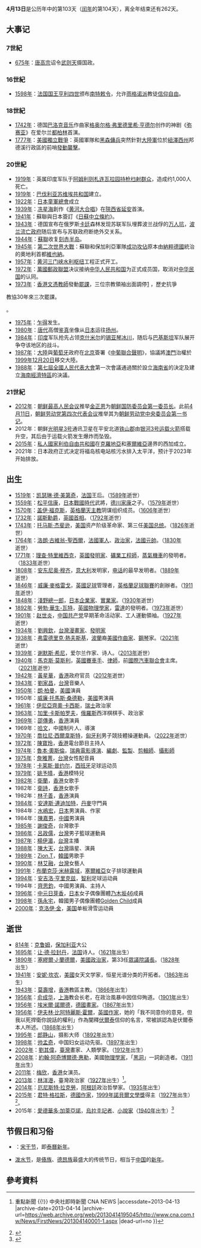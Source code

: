 {{noteTA
|1=zh-hans:南特敕令;zh-hant:南特詔書;
|2=zh-hans:雨格诺派;zh-hk:胡格諾派;zh-tw:休京諾派;
|3=zh-hans:亨德尔;zh-hant:韓德爾;
|4=zh-hans:美第奇;zh-hant:麥地奇;
|5=zh-tw:湯瑪斯·傑佛遜;zh-hk:湯瑪斯·傑佛遜;zh-hant:托馬斯·傑斐遜;zh-hans:托马斯·杰斐逊;zh-mo:湯瑪斯·傑佛遜;
|6=zh-hk:卡萊斯·佩奧爾;zh-hans:卡莱斯·普约尔;zh-tw:卡萊斯·普約爾;
|7=zh-hk:安達斯·連迪加特; zh-hans:安德斯·林德加德;
|8=zh-tw:水嶋斐呂;zh-hk:水嶋宏;zh-cn:水嶋宏;
|9=zh-hk:安祖路·軒歷基斯;zh-hans:安吉洛·亨里克兹;zh-tw:安吉洛·亨里克茲;
|10=zh-hans:让·德·拉封丹; zh-hant:尚·德·拉封丹;
}}
{{DayInMonth|4}}
'''4月13日'''是公历年中的第103天（[[闰年|闰年]]的第104天），离全年结束还有262天。

== 大事记 ==
=== 7世紀 ===
* [[675年|675年]]：[[唐高宗|唐高宗]]诏令[[武则天|武则天]]摄国政。

=== 16世紀 ===
* [[1598年|1598年]]：[[法国国王|法国国王]][[亨利四世_(法兰西)|亨利四世]]颁布[[南特敕令|南特敕令]]，允许[[雨格诺派|雨格诺派]]教徒[[信仰自由|信仰自由]]。

=== 18世紀 ===
* [[1742年|1742年]]：德国[[巴洛克音乐|巴洛克音乐]]作曲家[[格奥尔格·弗里德里希·亨德尔|格奥尔格·弗里德里希·亨德尔]]创作的神剧《[[弥赛亚_(亨德尔)|弥赛亚]]》在爱尔兰[[都柏林|都柏林]]首演。
* [[1777年|1777年]]：[[美國獨立戰爭|美國獨立戰爭]]：英國軍隊和[[黑森傭兵|黑森傭兵]]突然針對[[大陸軍|大陸軍]]位於[[紐澤西州|紐澤西州]]邦德溪行政區的前哨[[邦德溪戰役|發動襲擊]]。

=== 20世紀 ===
* [[1919年|1919年]]：英属印度军队于[[阿姆利则|阿姆利则]][[札连瓦拉园|札连瓦拉园]][[阿姆利则惨案|持枪扫射群众]]，造成约1,000人死亡。
* [[1919年|1919年]]：[[巴伐利亚苏维埃共和国|巴伐利亚苏维埃共和国]]建立。
* [[1922年|1922年]]：[[日本童軍總會|日本童軍總會]]成立
* [[1939年|1939年]]：[[冼星海|冼星海]]創作《[[黄河大合唱|黄河大合唱]]》在[[陝西省|陝西省]][[延安|延安]]首演。
* [[1941年|1941年]]：蘇聯與日本簽訂《[[日蘇中立條約|日蘇中立條約]]》。
* [[1943年|1943年]]：德国宣布在俄罗斯[[卡廷|卡廷]]森林发现苏联军队埋葬波兰战俘的[[万人坑|万人坑]]，[[波兰流亡政府|波兰流亡政府]]随后宣布与苏联政府断绝外交关系。
* [[1944年|1944年]]：[[蘇聯|蘇聯]]收复[[刻赤半岛|刻赤半岛]]。
* [[1945年|1945年]]：[[第二次世界大戰|第二次世界大戰]]：蘇聯和保加利亞軍隊[[維也納攻勢|成功攻佔]]原本由[[納粹德國|納粹德國]]統治的奧地利首都[[維也納|維也納]]。
* [[1957年|1957年]]：[[黄河|黄河]][[三门峡水利枢纽|三门峡水利枢纽]]工程正式开工。
* [[1972年|1972年]]：[[萬國郵政聯盟|萬國郵政聯盟]]决议接纳[[中华人民共和国|中华人民共和国]]为正式成员国，取消对[[中华民国|中华民国]]的认同。
* [[1973年|1973年]]：[[香港|香港]][[文憑教師|文憑教師]]發動[[文憑教師薪酬運動|罷課]]，三位宗教領袖出面調停<ref>[http://hk.apple.nextmedia.com/news/art/20120731/16561964] {{Wayback|url=http://hk.apple.nextmedia.com/news/art/20120731/16561964 |date=20170328122206 }}，歷史抗爭
教協30年來三次罷課。</ref>。
* [[1975年|1975年]]：[[乍得|乍得]]发生{{link-en|1975年查德政變|Chadian coup of 1975|軍事政變}}。
* [[1980年|1980年]]：[[唐代|唐代]]高僧[[鉴真|鉴真]]坐像从[[日本|日本]]运往[[扬州|扬州]]。
* [[1984年|1984年]]：[[印度|印度]]军队抢先占领[[克什米尔|克什米尔]]的[[锡亚琴冰川|锡亚琴冰川]]，随后与[[巴基斯坦|巴基斯坦]]军队展开争夺该地区的战斗。
* [[1987年|1987年]]：[[中華人民共和國|大陸]]與[[葡萄牙|葡萄牙]]政府在[[北京|北京]]簽署《[[中葡聯合聲明|中葡聯合聲明]]》，協議將[[澳門|澳門]]治權於[[1999年|1999年]][[12月20日|12月20日]]移交大陸。
* [[1988年|1988年]]：[[第七屆全國人民代表大會|第七屆全國人民代表大會]]第一次會議通過關於設立[[海南省|海南省]]的決定及建立[[海南經濟特區|海南經濟特區]]的決議。

=== 21世紀 ===
* [[2012年|2012年]]：[[朝鲜最高人民会议|朝鲜最高人民会议]]推举[[金正恩|金正恩]]为[[朝鲜国防委员会第一委员长|朝鲜国防委员会第一委员长]]。此前[[4月11日|4月11日]]，[[朝鲜劳动党第四次代表会议|朝鲜劳动党第四次代表会议]]推举其为[[朝鲜劳动党中央委员会第一书记|朝鲜劳动党中央委员会第一书记]]。
* 2012年：朝鲜[[光明星3号|光明星3号]]通讯卫星在平安北道[[铁山郡|铁山郡]]由[[银河3号运载火箭|银河3号运载火箭]]搭载升空，其后由于运载火箭发生爆炸而坠毁。
* [[2015年|2015年]]：[[私人國家|私人國家]][[利伯自由共和國|利伯自由共和國]]在[[克羅地亞|克羅地亞]]和[[塞爾維亞|塞爾維亞]]邊界的西加成立。
* 2021年：日本政府正式决定将福岛核电站核污水排入太平洋，预计于2023年开始排放。

== 出生 ==
* [[1519年|1519年]]：[[凯瑟琳·德·美第奇|凯瑟琳·德·美第奇]]，[[法国|法国]]王后。（[[1589年|1589年]]逝世）
* [[1559年|1559年]]：[[松平信康|松平信康]]，[[日本|日本]][[戰國時代_(日本)|戰國時代]]武將，[[德川家康|德川家康]]之子。（[[1579年|1579年]]逝世）
* [[1570年|1570年]]：[[盖伊·福克斯|盖伊·福克斯]]，[[英格蘭|英格蘭]][[天主教|天主教]]阴谋组织成员。（[[1606年|1606年]]逝世）
* [[1732年|1732年]]：[[諾斯勳爵|諾斯勳爵]]，[[英國首相|英國首相]]。（[[1792年|1792年]]逝世）
* [[1743年|1743年]]：[[托马斯·杰斐逊|托马斯·杰斐逊]]，[[美国|美国]]资产阶级革命家、第三任[[美国总统|美国总统]]。（[[1826年|1826年]]逝世）
* [[1764年|1764年]]：[[洛朗·古維翁-聖西爾|洛朗·古維翁-聖西爾]]，[[法國|法國]][[軍人|軍人]]、[[政治家|政治家]]，[[法國元帥|法國元帥]]。（[[1830年|1830年]]逝世）
* [[1771年|1771年]]：[[理查·特里維西克|理查·特里維西克]]，[[英國|英國]][[發明家|發明家]]、[[礦業工程師|礦業工程師]]，[[蒸氣機車|蒸氣機車]]的發明者。（[[1833年|1833年]]逝世）
* [[1808年|1808年]]：[[安东尼奥·穆齐|安东尼奥·穆齐]]，[[意大利|意大利]]发明家，[[电话|电话]]的最早发明者。（[[1889年|1889年]]逝世）
* [[1846年|1846年]]：[[威廉·麥格雷戈|威廉·麥格雷戈]]，[[英國|英國]][[足球|足球]]管理者，[[英格蘭足球聯賽|英格蘭足球聯賽]]的創辦者。（[[1911年|1911年]]逝世）
* [[1848年|1848年]]：[[淺野總一郎|淺野總一郎]]，[[日本|日本]][[企業家|企業家]]、[[實業家|實業家]]。（[[1930年|1930年]]逝世）
* [[1892年|1892年]]：[[勞勃·華生-瓦特|勞勃·華生-瓦特]]，[[英國|英國]][[物理學家|物理學家]]，[[雷達|雷達]]的發明者。（[[1973年|1973年]]逝世）
* [[1901年|1901年]]：[[赵世炎|赵世炎]]，[[中国共产党|中国共产党]]早期革命活动家、工人運動領袖。（[[1927年|1927年]]逝世）
* [[1934年|1934年]]：[[劉興欽|劉興欽]]，[[台灣|台灣]][[漫畫家|漫畫家]]、[[發明家|發明家]]
* [[1938年|1938年]]：[[弗雷德里克·熱夫斯基|弗雷德里克·熱夫斯基]]，[[波蘭|波蘭]]裔[[美國|美國]][[作曲家|作曲家]]、[[鋼琴|鋼琴]]家。（[[2021年|2021年]]逝世）
* [[1939年|1939年]]：[[谢默斯·希尼|谢默斯·希尼]]，爱尔兰作家、诗人。（[[2013年|2013年]]逝世）
* [[1940年|1940年]]：[[馬克斯·莫斯利|馬克斯·莫斯利]]，[[英國|英國]][[賽車手|賽車手]]、[[律師|律師]]，前[[國際汽車聯合會|國際汽車聯合會]]主席。（[[2021年|2021年]]逝世）
* [[1942年|1942年]]：[[黃星華|黃星華]]，[[香港|香港]]政府官员（[[2012年|2012年]]逝世）
* [[1943年|1943年]]：[[劉家昌|劉家昌]]，[[台灣|台灣]]音樂人
* [[1950年|1950年]]：[[朗·柏曼|朗·柏曼]]，[[美國|美國]]演員
* 1950年：[[威廉·托馬斯·桑德勒|威廉·托馬斯·桑德勒]]，[[美國|美國]]男演員
* [[1961年|1961年]]：[[伊尼亞齊奧·卡西斯|伊尼亞齊奧·卡西斯]]，[[瑞士|瑞士]]政治家
* [[1963年|1963年]]：[[加里·卡斯帕罗夫|加里·卡斯帕罗夫]]，[[俄羅斯|俄羅斯]]西洋棋棋手、政治家
* [[1969年|1969年]]：[[邵傳勇|邵傳勇]]，[[香港|香港]]演員
* 1969年：[[哈文|哈文]]，中國制片人、導演
* [[1970年|1970年]]：[[喬拉尼·西爾韋斯特|喬拉尼·西爾韋斯特]]，[[匈牙利|匈牙利]]男子競技體操運動員。（[[2022年|2022年]]逝世）
* [[1972年|1972年]]：[[貴花田_(電台主持)|陳寶玲]]，[[香港|香港]]電台節目主持人
* [[1974年|1974年]]：[[魯本·奧斯倫|魯本·奧斯倫]]，[[瑞典|瑞典]][[電影導演|電影導演]]、[[編劇|編劇]]、[[監製|監製]]、[[剪輯師|剪輯師]]、[[攝影師|攝影師]]
* [[1975年|1975年]]：[[詹雅菁|詹雅菁]]，[[台灣|台灣]]女性配音員
* [[1978年|1978年]]：[[卡莱斯·普约尔|卡莱斯·普约尔]]，[[西班牙|西班牙]]足球运动员
* [[1979年|1979年]]：[[姚予晴|姚予晴]]，[[香港|香港]]模特兒
* [[1982年|1982年]]：[[衛蘭|衛蘭]]，[[香港|香港]]女歌手
* 1982年：[[衛詩|衛詩]]，[[香港|香港]]女歌手
* 1982年：[[林子善|林子善]]，[[香港|香港]]演員
* [[1984年|1984年]]：[[安達斯·連迪加特|安達斯·連迪加特]]，[[丹麥|丹麥]]守門員
* 1984年：[[水嶋宏|水嶋宏]]，[[日本|日本]]男演員、作家
* 1984年：[[陳嘉男|陳嘉男]]，[[中國|中國]]男演員
* [[1985年|1985年]]：[[謝俊奇|謝俊奇]]，台灣歌手
* [[1986年|1986年]]：[[呂政儒|呂政儒]]，[[台灣|台灣]]男子籃球運動員
* [[1987年|1987年]]：[[楊伊湄|楊伊湄]]，[[台灣|台灣]]主播
* [[1988年|1988年]]：[[陳大天|陳大天]]，[[台灣|台灣]]諧星、演員
* [[1989年|1989年]]：[[Zion.T|Zion.T]]，[[韓國|韓國]]男歌手
* [[1990年|1990年]]：[[林艾融|林艾融]]，[[台灣|台灣]]女藝人
* [[1991年|1991年]]：[[布蘭克莎·米赫露域|布蘭克莎·米赫露域]]，[[塞爾維亞|塞爾維亞]]女子排球運動員
* [[1994年|1994年]]：[[安吉洛·亨里克兹|安吉洛·亨里克兹]]，[[智利|智利]]足球运动員
* 1994年：[[齊思鈞|齊思鈞]]，中國男演員、主持人
* [[1996年|1996年]]：[[中元日芽香|中元日芽香]]，[[日本|日本]]女子偶像團體[[乃木坂46|乃木坂46]]成員
* [[1998年|1998年]]：[[孫永宅|孫永宅]]，韓國男子偶像團體[[Golden_Child|Golden Child]]成員
* [[2000年|2000年]]：[[克洛伊·金|克洛伊·金]]，[[美国|美国]]单板滑雪运动員

== 逝世 ==
* [[814年|814年]]：[[克鲁姆|克鲁姆]]，[[保加利亚|保加利亚]]大公
* [[1695年|1695年]]：[[让·德·拉封丹|让·德·拉封丹]]，[[法国|法国]]诗人。（[[1621年|1621年]]出生）
* [[1890年|1890年]]：[[塞繆爾·J·蘭德爾|塞繆爾·J·蘭德爾]]，[[美國|美國]][[政治家|政治家]]，第33任[[美國眾議院議長|眾議院議長]]。（[[1828年|1828年]]出生）
* [[1941年|1941年]]：[[安妮·坎农|安妮·坎农]]，[[美國|美國]]女天文学家，恒星光谱分类的开拓者。（[[1863年|1863年]]出生）
* [[1943年|1943年]]：[[莫壽增|莫壽增]]，[[香港|香港]]教區主教。（[[1866年|1866年]]出生）
* [[1956年|1956年]]：[[俞成华|俞成华]]，[[上海|上海]]教会长老，在政治風暴中因信仰殉道。（[[1901年|1901年]]出生）
* [[1956年|1956年]]：[[埃米爾·諾爾德|埃米爾·諾爾德]]，[[德國|德國]][[畫家|畫家]]。（[[1867年|1867年]]出生）
* [[1956年|1956年]]：[[伊夫林·比阿特麗斯·霍爾|伊夫林·比阿特麗斯·霍爾]]，[[英國|英國]][[作家|作家]]，她的「我不同意你的意見，但我以死捍衛你說話的權利」作為闡釋[[伏爾泰|伏爾泰]]信仰的名言，常被誤認為是伏爾泰本人所述。（[[1868年|1868年]]出生）
* [[1995年|1995年]]：[[郎静山|郎静山]]，摄影大师（[[1892年|1892年]]出生）
* [[1998年|1998年]]：[[帅孟奇|帅孟奇]]，中国妇女运动先驱。（[[1897年|1897年]]出生）
* [[2002年|2002年]]：[[劉其偉|劉其偉]]，[[臺灣|臺灣]]畫家、人類學家。（[[1912年|1912年]]出生）
* [[2008年|2008年]]：[[約翰·惠勒|約翰·阿奇博爾德·惠勒]]，美國[[物理學家|物理學家]]，「[[黑洞|黑洞]]」一詞創造者。（[[1911年|1911年]]出生）
* [[2011年|2011年]]：[[梅欣|梅欣]]，[[香港|香港]]女演员。
* [[2013年|2013年]]：[[林洋港|林洋港]]，臺灣政治家（[[1927年|1927年]]出生）<ref>{{Cite web |url=http://www.cna.com.tw/News/FirstNews/201304140001-1.aspx |title=林洋港病逝 享壽87歲 {{!}} 重點新聞 {{!}} 中央社即時新聞 CNA NEWS |accessdate=2013-04-13 |archive-date=2013-04-14 |archive-url=https://web.archive.org/web/20130414195045/http://www.cna.com.tw/News/FirstNews/201304140001-1.aspx |dead-url=no }}</ref>。
* [[2014年|2014年]]：[[厄尼斯特·拉克勞|厄尼斯特·拉克勞]]，[[阿根廷|阿根廷]]政治哲學家。（[[1935年|1935年]]出生）
* [[2015年|2015年]]：[[君特·格拉斯|君特·格拉斯]]，[[德國|德國]][[作家|作家]]，[[1999年|1999年]][[諾貝爾文學獎|諾貝爾文學獎]]得主（[[1927年|1927年]]出生）<ref>{{cite news | title = Günter Grass, German author and Nobel laureate, dies at 87 | first = John | last = Otis | publisher = [[華盛頓郵報|華盛頓郵報]] | url = http://www.washingtonpost.com/entertainment/books/gunter-grass-german-nobel-laureate-dies-at-87/2015/04/13/7d2fd032-74b4-11e4-9d9b-86d397daad27_story.html | date = 2015-04-13 | accessdate = 2015-04-14 | language = en | archive-date = 2015-05-08 | archive-url = https://web.archive.org/web/20150508171800/http://www.washingtonpost.com/entertainment/books/gunter-grass-german-nobel-laureate-dies-at-87/2015/04/13/7d2fd032-74b4-11e4-9d9b-86d397daad27_story.html | dead-url = no }}</ref>。
* 2015年：[[愛德華多·加萊亞諾|愛德華多·加萊亞諾]]，[[烏拉圭|烏拉圭]][[記者|記者]]、[[小說家|小說家]]（[[1940年|1940年]]出生）<ref>{{cite news | title = Eduardo Galeano, leading voice of Latin American left, dies aged 74 | first1 = Ashifa | last1 = Kassam | first2 = Sam | last2 = Jones | publisher = [[衛報|衛報]] | url = http://www.theguardian.com/books/2015/apr/13/eduardo-galeano-open-veins-of-latin-america-writer-dies | date = 2015-04-13 | accessdate = 2015-04-14 | language = en | archive-date = 2015-04-14 | archive-url = https://web.archive.org/web/20150414035505/http://www.theguardian.com/books/2015/apr/13/eduardo-galeano-open-veins-of-latin-america-writer-dies | dead-url = no }}</ref>

== 节假日和习俗 ==
* {{THA}}：[[宋干节|宋干节]]，即[[泰曆|泰曆]][[新年|新年]]。
* [[泼水节|泼水节]]，是[[傣族|傣族]]、[[德昂族|德昂族]]最盛大的传统节日，相当于[[中国|中国]]的[[新年|新年]]。

== 參考資料 ==
{{reflist}}
{{月份}}